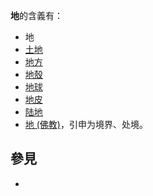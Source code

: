 '''地'''的含義有：
{{Wiktionary|地}}
*地
*[[土地|土地]]
*[[地方|地方]]
*[[地殼|地殼]]
*[[地球|地球]]
*[[地皮|地皮]]
*[[陆地|陆地]]
*[[十地|地 (佛教)]]，引申为境界、处境。

== 參見 ==
* {{Lookfrom}}

{{disambig|D|Cat=一字消歧義}}